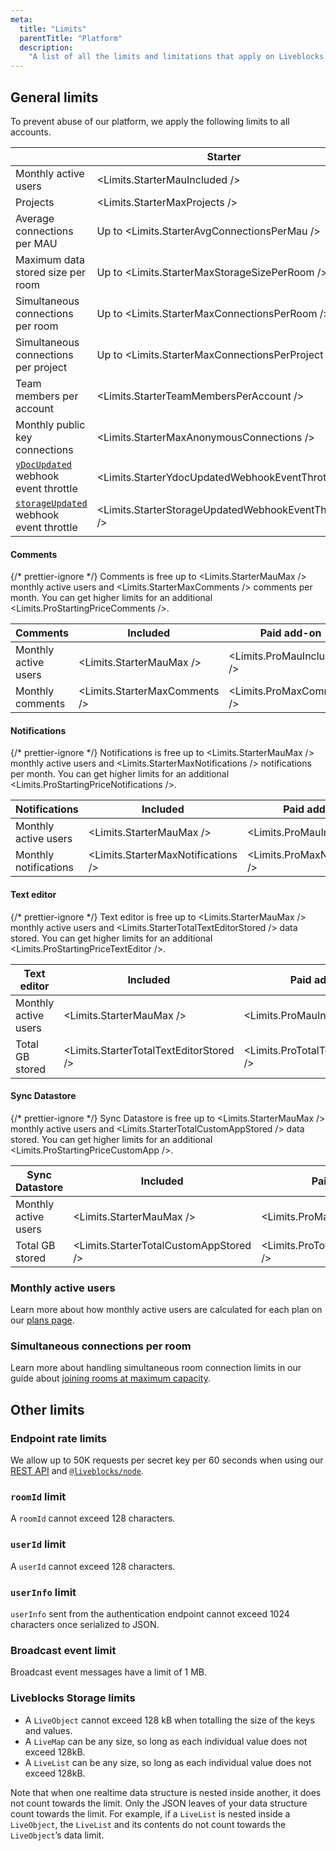 ```yaml
---
meta:
  title: "Limits"
  parentTitle: "Platform"
  description:
    "A list of all the limits and limitations that apply on Liveblocks."
---
```


## General limits

To prevent abuse of our platform, we apply the following limits to all accounts.

|                                                                                        | Starter                                              | Pro                                              | Enterprise |
| -------------------------------------------------------------------------------------- | ---------------------------------------------------- | ------------------------------------------------ | ---------- |
| Monthly active users                                                                   | <Limits.StarterMauIncluded />                        | <Limits.ProMauIncluded />                        | Custom     |
| Projects                                                                               | <Limits.StarterMaxProjects />                        | <Limits.ProMaxProjects />                        | Unlimited  |
| Average connections per MAU                                                            | Up to <Limits.StarterAvgConnectionsPerMau />         | Up to <Limits.ProAvgConnectionsPerMau />         | Custom     |
| Maximum data stored size per room                                                      | Up to <Limits.StarterMaxStorageSizePerRoom />        | Up to <Limits.ProMaxStorageSizePerRoom />        | Custom     |
| Simultaneous connections per room                                                      | Up to <Limits.StarterMaxConnectionsPerRoom />        | Up to <Limits.ProMaxConnectionsPerRoom />        | Custom     |
| Simultaneous connections per project                                                   | Up to <Limits.StarterMaxConnectionsPerProject />     | Up to <Limits.ProMaxConnectionsPerProject />     | Custom     |
| Team members per account                                                               | <Limits.StarterTeamMembersPerAccount />              | <Limits.ProTeamMembersPerAccount />              | Custom     |
| Monthly public key connections                                                         | <Limits.StarterMaxAnonymousConnections />            | <Limits.ProMaxAnonymousConnections />            | Custom     |
| [`yDocUpdated`](/docs/platform/webhooks#YDocUpdatedEvent) webhook event throttle       | <Limits.StarterYdocUpdatedWebhookEventThrottle />    | <Limits.ProYdocUpdatedWebhookEventThrottle />    | Custom     |
| [`storageUpdated`](/docs/platform/webhooks#StorageUpdatedEvent) webhook event throttle | <Limits.StarterStorageUpdatedWebhookEventThrottle /> | <Limits.ProStorageUpdatedWebhookEventThrottle /> | Custom     |

#### Comments

{/* prettier-ignore */}
Comments is free up to <Limits.StarterMauMax /> monthly active users and <Limits.StarterMaxComments /> comments per month. You can get higher limits for an additional <Limits.ProStartingPriceComments />.

| Comments             | Included                      | Paid add-on               |
| -------------------- | ----------------------------- | ------------------------- |
| Monthly active users | <Limits.StarterMauMax />      | <Limits.ProMauIncluded /> |
| Monthly comments     | <Limits.StarterMaxComments /> | <Limits.ProMaxComments /> |

#### Notifications

{/* prettier-ignore */}
Notifications is free up to <Limits.StarterMauMax /> monthly active users and <Limits.StarterMaxNotifications /> notifications per month. You can get higher limits for an additional <Limits.ProStartingPriceNotifications />.

| Notifications         | Included                           | Paid add-on                    |
| --------------------- | ---------------------------------- | ------------------------------ |
| Monthly active users  | <Limits.StarterMauMax />           | <Limits.ProMauIncluded />      |
| Monthly notifications | <Limits.StarterMaxNotifications /> | <Limits.ProMaxNotifications /> |

#### Text editor

{/* prettier-ignore */}
Text editor is free up to <Limits.StarterMauMax /> monthly active users and <Limits.StarterTotalTextEditorStored /> data stored. You can get higher limits for an additional <Limits.ProStartingPriceTextEditor />.

| Text editor          | Included                                | Paid add-on                         |
| -------------------- | --------------------------------------- | ----------------------------------- |
| Monthly active users | <Limits.StarterMauMax />                | <Limits.ProMauIncluded />           |
| Total GB stored      | <Limits.StarterTotalTextEditorStored /> | <Limits.ProTotalTextEditorStored /> |

#### Sync Datastore

{/* prettier-ignore */}
Sync Datastore is free up to <Limits.StarterMauMax /> monthly active users and <Limits.StarterTotalCustomAppStored /> data stored. You can get higher limits for an additional <Limits.ProStartingPriceCustomApp />.

| Sync Datastore       | Included                               | Paid add-on                        |
| -------------------- | -------------------------------------- | ---------------------------------- |
| Monthly active users | <Limits.StarterMauMax />               | <Limits.ProMauIncluded />          |
| Total GB stored      | <Limits.StarterTotalCustomAppStored /> | <Limits.ProTotalCustomAppStored /> |

### Monthly active users

Learn more about how monthly active users are calculated for each plan on our
[plans page](/docs/platform/plans).

### Simultaneous connections per room

Learn more about handling simultaneous room connection limits in our guide about
[joining rooms at maximum capacity](/docs/guides/what-happens-when-a-user-joins-a-room-at-maximum-capacity).

## Other limits

### Endpoint rate limits

We allow up to 50K requests per secret key per 60 seconds when using our [REST API](/docs/api-reference/rest-api-endpoints) and [`@liveblocks/node`](/docs/api-reference/liveblocks-node).

### `roomId` limit

A `roomId` cannot exceed 128 characters.

### `userId` limit

A `userId` cannot exceed 128 characters.

### `userInfo` limit

`userInfo` sent from the authentication endpoint cannot exceed 1024 characters
once serialized to JSON.

### Broadcast event limit

Broadcast event messages have a limit of 1 MB.

### Liveblocks Storage limits

- A `LiveObject` cannot exceed 128 kB when totalling the size of the keys and
  values.
- A `LiveMap` can be any size, so long as each individual value does not exceed
  128kB.
- A `LiveList` can be any size, so long as each individual value does not exceed
  128kB.

Note that when one realtime data structure is nested inside another, it does not
count towards the limit. Only the JSON leaves of your data structure count
towards the limit. For example, if a `LiveList` is nested inside a `LiveObject`,
the `LiveList` and its contents do not count towards the `LiveObject`’s data
limit.
